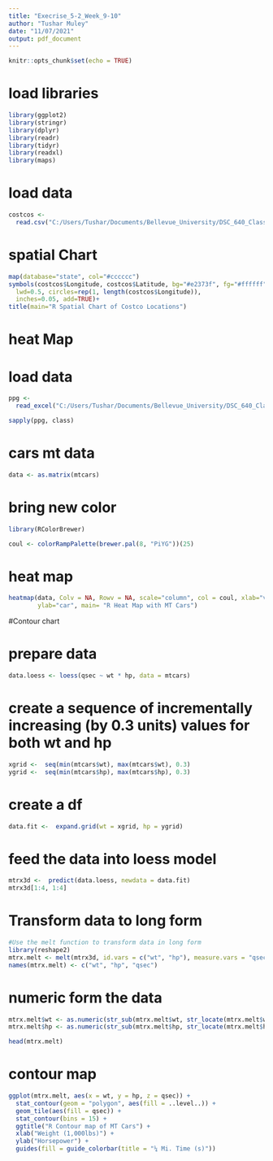 ```yaml
---
title: "Execrise_5-2_Week_9-10"
author: "Tushar Muley"
date: "11/07/2021"
output: pdf_document
---
```


```r
knitr::opts_chunk$set(echo = TRUE)
```

# load libraries
```r
library(ggplot2)
library(stringr)
library(dplyr)
library(readr)
library(tidyr)
library(readxl)
library(maps)
```


# load data
```r

costcos <- 
  read.csv("C:/Users/Tushar/Documents/Bellevue_University/DSC_640_Class/Week_9_10/costcos-geocoded.csv", sep=",")


```
# spatial Chart

```r
map(database="state", col="#cccccc")
symbols(costcos$Longitude, costcos$Latitude, bg="#e2373f", fg="#ffffff",
  lwd=0.5, circles=rep(1, length(costcos$Longitude)),
  inches=0.05, add=TRUE)+
title(main="R Spatial Chart of Costco Locations")
```

# heat Map
# load data


```r
ppg <- 
  read_excel("C:/Users/Tushar/Documents/Bellevue_University/DSC_640_Class/Week_9_10/ppg2008.xlsx")
```
```r
sapply(ppg, class)
```

# cars mt data

```r
data <- as.matrix(mtcars)
```
# bring new color
```r
library(RColorBrewer)

coul <- colorRampPalette(brewer.pal(8, "PiYG"))(25)
```



# heat map
```r
heatmap(data, Colv = NA, Rowv = NA, scale="column", col = coul, xlab="variable",
        ylab="car", main= "R Heat Map with MT Cars")
```

#Contour chart


# prepare data
```r
data.loess <- loess(qsec ~ wt * hp, data = mtcars)
```
# create a sequence of incrementally increasing (by 0.3 units) values for both wt and hp

```r
xgrid <-  seq(min(mtcars$wt), max(mtcars$wt), 0.3)
ygrid <-  seq(min(mtcars$hp), max(mtcars$hp), 0.3)
```

# create a df
```r
data.fit <-  expand.grid(wt = xgrid, hp = ygrid)
```
# feed the data into loess model
```r
mtrx3d <-  predict(data.loess, newdata = data.fit)
mtrx3d[1:4, 1:4]
```
# Transform data to long form
```r
#Use the melt function to transform data in long form
library(reshape2)
mtrx.melt <- melt(mtrx3d, id.vars = c("wt", "hp"), measure.vars = "qsec")
names(mtrx.melt) <- c("wt", "hp", "qsec")
```
# numeric form the data
```r
mtrx.melt$wt <- as.numeric(str_sub(mtrx.melt$wt, str_locate(mtrx.melt$wt, "=")[1,1] +1))
mtrx.melt$hp <- as.numeric(str_sub(mtrx.melt$hp, str_locate(mtrx.melt$hp, "=")[1,1] + 1))

head(mtrx.melt)
```
# contour map
```r
ggplot(mtrx.melt, aes(x = wt, y = hp, z = qsec)) +
  stat_contour(geom = "polygon", aes(fill = ..level..)) +
  geom_tile(aes(fill = qsec)) +
  stat_contour(bins = 15) +
  ggtitle("R Contour map of MT Cars") + 
  xlab("Weight (1,000lbs)") +
  ylab("Horsepower") +
  guides(fill = guide_colorbar(title = "¼ Mi. Time (s)"))

```

